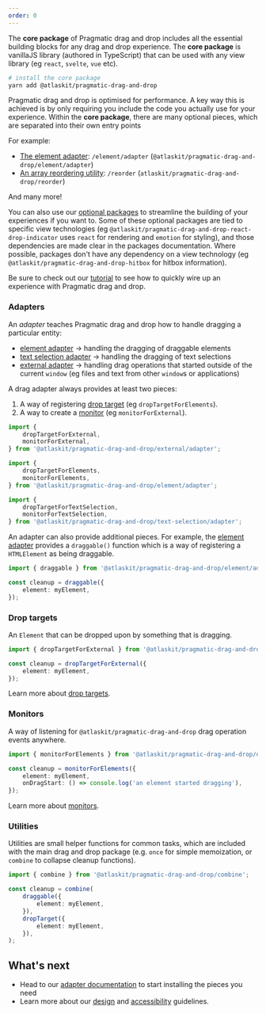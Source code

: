 ```yaml
---
order: 0
---
```



The **core package** of Pragmatic drag and drop includes all the essential building blocks for any
drag and drop experience. The **core package** is vanillaJS library (authored in TypeScript) that
can be used with any view library (eg `react`, `svelte`, `vue` etc).

```bash
# install the core package
yarn add @atlaskit/pragmatic-drag-and-drop
```

Pragmatic drag and drop is optimised for performance. A key way this is achieved is by only
requiring you include the code you actually use for your experience. Within the **core package**,
there are many optional pieces, which are separated into their own entry points

For example:

- [The element adapter](/components/pragmatic-drag-and-drop/core-package/adapters/element):
  `/element/adapter` (`@atlaskit/pragmatic-drag-and-drop/element/adapter`)
- [An array reordering utility](/components/pragmatic-drag-and-drop/core-package/utilities):
  `/reorder` (`atlaskit/pragmatic-drag-and-drop/reorder`)

And many more!

You can also use our [optional packages](/components/pragmatic-drag-and-drop/optional-packages) to
streamline the building of your experiences if you want to. Some of these optional packages are tied
to specific view technologies (eg `@atlaskit/pragmatic-drag-and-drop-react-drop-indicator` uses
`react` for rendering and `emotion` for styling), and those dependencies are made clear in the
packages documentation. Where possible, packages don't have any dependency on a view technology (eg
`@atlaskit/pragmatic-drag-and-drop-hitbox` for hitbox information).

<SectionMessage appearance="success">

Be sure to check out our [tutorial](/components/pragmatic-drag-and-drop/tutorial) to see how to
quickly wire up an experience with Pragmatic drag and drop.

</SectionMessage>

### Adapters

An _adapter_ teaches Pragmatic drag and drop how to handle dragging a particular entity:

- [element adapter](/components/pragmatic-drag-and-drop/core-package/adapters/element) → handling
  the dragging of draggable elements
- [text selection adapter](/components/pragmatic-drag-and-drop/core-package/adapters/text-selection)
  → handling the dragging of text selections
- [external adapter](/components/pragmatic-drag-and-drop/core-package/adapters/external) → handling
  drag operations that started outside of the current `window` (eg files and text from other
  `window`s or applications)

A drag adapter always provides at least two pieces:

1. A way of registering [drop target](/components/pragmatic-drag-and-drop/core-package/drop-targets)
   (eg `dropTargetForElements`).
2. A way to create a [monitor](/components/pragmatic-drag-and-drop/core-package/monitors) (eg
   `monitorForExternal`).

```ts
import {
	dropTargetForExternal,
	monitorForExternal,
} from '@atlaskit/pragmatic-drag-and-drop/external/adapter';

import {
	dropTargetForElements,
	monitorForElements,
} from '@atlaskit/pragmatic-drag-and-drop/element/adapter';

import {
	dropTargetForTextSelection,
	monitorForTextSelection,
} from '@atlaskit/pragmatic-drag-and-drop/text-selection/adapter';
```

An adapter can also provide additional pieces. For example, the
[element adapter](/components/pragmatic-drag-and-drop/adapters/element) provides a `draggable()`
function which is a way of registering a `HTMLElement` as being draggable.

```ts
import { draggable } from '@atlaskit/pragmatic-drag-and-drop/element/adapter';

const cleanup = draggable({
	element: myElement,
});
```

### Drop targets

An `Element` that can be dropped upon by something that is dragging.

```ts
import { dropTargetForExternal } from '@atlaskit/pragmatic-drag-and-drop/external/adapter';

const cleanup = dropTargetForExternal({
	element: myElement,
});
```

Learn more about [drop targets](/components/pragmatic-drag-and-drop/drop-targets).

### Monitors

A way of listening for `@atlaskit/pragmatic-drag-and-drop` drag operation events anywhere.

```ts
import { monitorForElements } from '@atlaskit/pragmatic-drag-and-drop/element/adapter';

const cleanup = monitorForElements({
	element: myElement,
	onDragStart: () => console.log('an element started dragging'),
});
```

Learn more about [monitors](/components/pragmatic-drag-and-drop/core-package/monitors).

### Utilities

Utilities are small helper functions for common tasks, which are included with the main drag and
drop package (e.g. `once` for simple memoization, or `combine` to collapse cleanup functions).

```ts
import { combine } from '@atlaskit/pragmatic-drag-and-drop/combine';

const cleanup = combine(
	draggable({
		element: myElement,
	}),
	dropTarget({
		element: myElement,
	}),
);
```

## What's next

- Head to our [adapter documentation](/components/pragmatic-drag-and-drop/core-package/adapters) to
  start installing the pieces you need
- Learn more about our [design](/components/pragmatic-drag-and-drop/design-guidelines) and
  [accessibility](/components/pragmatic-drag-and-drop/accessibility-guidelines) guidelines.
